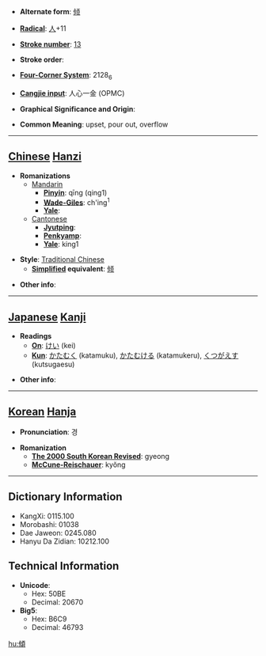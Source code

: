 * '''Alternate form''': [[倾]]

* '''[[Wiktionary:Chinese radical index| Radical]]''': [[Wiktionary:Chinese radical index 人|人]]+11

* '''[[Wiktionary:Chinese total strokes index|Stroke number]]''': [[Wiktionary:Chinese total strokes index 13|13]]

* '''Stroke order''': 

* '''[[Wiktionary:Chinese four corner index|Four-Corner System]]''': 2128<sub>6</sub>

* '''[[Wiktionary:Chinese Cangjie index|Cangjie input]]''': 人心一金 (OPMC)

* '''Graphical Significance and Origin''': 

* '''Common Meaning''': upset, pour out, overflow

----

== [[Chinese]] [[Hanzi]] ==

* '''Romanizations'''
** [[Mandarin]]
*** '''[[Pinyin]]''': qīng (qing1)
*** '''[[Wade-Giles]]''': ch'ing<sup>1</sup>
*** '''[[Yale]]''': 
**[[Cantonese]]
***'''[[Jyutping]]''':
***'''[[Penkyamp]]''': 
***'''[[Yale]]''': king1

* '''Style''': [[Traditional Chinese]] 
** '''[[Simplified Chinese|Simplified]] equivalent''': [[倾]]

* '''Other info''': 

----

== [[Japanese]] [[Kanji]] ==

* '''Readings'''
** '''[[On]]''': [[けい]] (kei)
** '''[[Kun]]''': [[かたむく]] (katamuku), [[かたむける]] (katamukeru), [[くつがえす]] (kutsugaesu)

* '''Other info''':  

----

== [[Korean]] [[Hanja]] ==

* '''Pronunciation''': 경

* '''Romanization'''
** '''[[The 2000 South Korean Revised Romanization|The 2000 South Korean Revised]]''': gyeong
** '''[[McCune-Reischauer]]''': kyŏng

----

== Dictionary Information ==

* KangXi: 0115.100
* Morobashi: 01038
* Dae Jaweon: 0245.080
* Hanyu Da Zidian: 10212.100

== Technical Information ==

* '''Unicode''':
** Hex: 50BE
** Decimal: 20670
* '''Big5''':
** Hex: B6C9
** Decimal: 46793

[[hu:傾]]